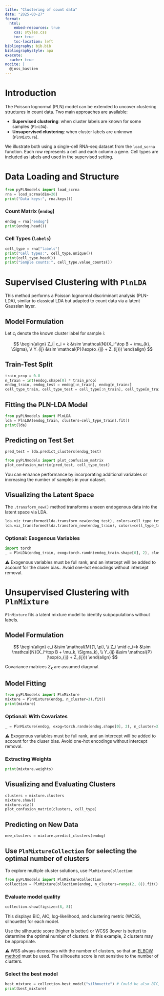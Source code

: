```yaml
---
title: "Clustering of count data"
date: "2025-03-27"
format:
  html:
    embed-resources: true
    css: styles.css
    toc: true
    toc-location: left
bibliography: bib.bib
bibliographystyle: apa
execute:
  cache: true
nocite: |
  @joss_bastien
---
```


# Introduction

The Poisson lognormal (PLN) model can be extended to uncover clustering structures in count data. Two main approaches are available:

- **Supervised clustering**: when cluster labels are known for some samples (`PlnLDA`).
- **Unsupervised clustering**: when cluster labels are unknown (`PlnMixture`).

We illustrate both using a single-cell RNA-seq dataset from the `load_scrna` function. Each row represents a cell and each column a gene. Cell types are included as labels and used in the supervised setting.

# Data Loading and Structure

```python
from pyPLNmodels import load_scrna
rna = load_scrna(dim=20)
print("Data keys:", rna.keys())
```

### Count Matrix (`endog`)

```python
endog = rna["endog"]
print(endog.head())
```

### Cell Types (`labels`)

```python
cell_type = rna["labels"]
print("Cell types:", cell_type.unique())
print(cell_type.head())
print("Sample counts:", cell_type.value_counts())
```

# Supervised Clustering with `PlnLDA`

This method performs a Poisson lognormal discriminant analysis (PLN-LDA), similar to classical LDA but adapted to count data via a latent Gaussian layer.

## Model Formulation

Let $c_i$ denote the known cluster label for sample $i$:

$$
\begin{align}
Z_i| c_i = k &\sim \mathcal{N}(X_i^\top B + \mu_{k}, \Sigma), \\
Y_{ij} &\sim \mathcal{P}(\exp(o_{ij} + Z_{ij}))
\end{align}
$$

## Train-Test Split

```python
train_prop = 0.8
n_train = int(endog.shape[0] * train_prop)
endog_train, endog_test = endog[:n_train], endog[n_train:]
cell_type_train, cell_type_test = cell_type[:n_train], cell_type[n_train:]
```

## Fitting the PLN-LDA Model

```python
from pyPLNmodels import PlnLDA
lda = PlnLDA(endog_train, clusters=cell_type_train).fit()
print(lda)
```

## Predicting on Test Set

```python
pred_test = lda.predict_clusters(endog_test)
```

```python
from pyPLNmodels import plot_confusion_matrix
plot_confusion_matrix(pred_test, cell_type_test)
```

You can enhance performance by incorporating additional variables or increasing the number of samples in your dataset.

## Visualizing the Latent Space

The `.transform_new()` method transforms unseen endogenous data into the latent space via LDA.

```python
lda.viz_transformed(lda.transform_new(endog_test), colors=cell_type_test)
lda.viz_transformed(lda.transform_new(endog_train), colors=cell_type_train)
```

### Optional: Exogenous Variables

```python
import torch
_ = PlnLDA(endog_train, exog=torch.randn(endog_train.shape[0], 2), clusters=cell_type_train)
```

⚠️ Exogenous variables must be full rank, and an intercept will be added to
account for the cluser bias.. Avoid one-hot encodings without intercept removal.

# Unsupervised Clustering with `PlnMixture`

`PlnMixture` fits a latent mixture model to identify subpopulations without labels.

## Model Formulation

$$
\begin{align}
c_i &\sim \mathcal{M}(1, \pi), \\
Z_i \mid c_i=k &\sim \mathcal{N}(X_i^\top B + \mu_k, \Sigma_k), \\
Y_{ij} &\sim \mathcal{P}(\exp(o_{ij} + Z_{ij}))
\end{align}
$$

Covariance matrices $\Sigma_k$ are assumed diagonal.

## Model Fitting

```python
from pyPLNmodels import PlnMixture
mixture = PlnMixture(endog, n_cluster=3).fit()
print(mixture)
```

### Optional: With Covariates

```python
_ = PlnMixture(endog, exog=torch.randn(endog.shape[0], 2), n_cluster=3)
```

⚠️ Exogenous variables must be full rank, and an intercept will be added to
account for the cluser bias. Avoid one-hot encodings without intercept removal.

### Extracting Weights

```python
print(mixture.weights)
```

## Visualizing and Evaluating Clusters

```python
clusters = mixture.clusters
mixture.show()
mixture.viz()
plot_confusion_matrix(clusters, cell_type)
```

## Predicting on New Data

```python
new_clusters = mixture.predict_clusters(endog)
```

## Use `PlnMixtureCollection` for selecting the optimal number of clusters

To explore multiple cluster solutions, use `PlnMixtureCollection`:

```python
from pyPLNmodels import PlnMixtureCollection
collection = PlnMixtureCollection(endog, n_clusters=range(2, 8)).fit()
```

### Evaluate model quality

```python
collection.show(figsize=(8, 8))
```

This displays BIC, AIC, log-likelihood, and clustering metric (WCSS, silhouette) for each model.

Use the silhouette score (higher is better) or WCSS (lower is better) to
determine the optimal number of clusters. In this example, 2 clusters may be
appropriate.

⚠️  WSS always decreases with the number of clusters, so that an [ELBOW
method](https://en.wikipedia.org/wiki/Elbow_method_(clustering)) must be used.
The silhouette score is not sensitive to the number of clusters.

### Select the best model

```python
best_mixture = collection.best_model("silhouette") # Could be also BIC, AIC, or ICL.
print(best_mixture)
```
